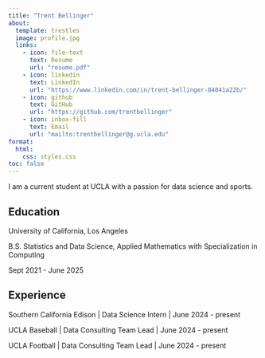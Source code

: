 ```yaml
---
title: "Trent Bellinger"
about:
  template: trestles
  image: profile.jpg
  links:
    - icon: file-text
      text: Resume
      url: "resume.pdf"
    - icon: linkedin
      text: LinkedIn
      url: "https://www.linkedin.com/in/trent-bellinger-84041a22b/"
    - icon: github
      text: GitHub
      url: "https://github.com/trentbellinger"
    - icon: inbox-fill
      text: Email
      url: "mailto:trentbellinger@g.ucla.edu"
format:
  html:
    css: styles.css
toc: false
---
```


I am a current student at UCLA with a passion for data science and sports.

## Education

University of California, Los Angeles

B.S. Statistics and Data Science, Applied Mathematics with Specialization in Computing

Sept 2021 - June 2025

## Experience

Southern California Edison | Data Science Intern | June 2024 - present

UCLA Baseball | Data Consulting Team Lead | June 2024 - present

UCLA Football | Data Consulting Team Lead  | June 2024 - present
